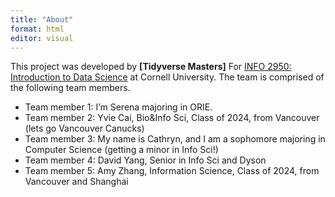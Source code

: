 ```yaml
---
title: "About"
format: html
editor: visual
---
```


This project was developed by **\[Tidyverse Masters\]** For [INFO 2950: Introduction to Data Science](https://info2950.infosci.cornell.edu) at Cornell University. The team is comprised of the following team members.

-   Team member 1: I'm Serena majoring in ORIE.
-   Team member 2: Yvie Cai, Bio&Info Sci, Class of 2024, from Vancouver (lets go Vancouver Canucks)
-   Team member 3: My name is Cathryn, and I am a sophomore majoring in Computer Science (getting a minor in Info Sci!)
-   Team member 4: David Yang, Senior in Info Sci and Dyson
-   Team member 5: Amy Zhang, Information Science, Class of 2024, from Vancouver and Shanghai\
